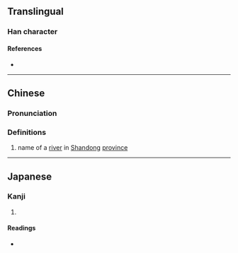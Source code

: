 {{character info/new}}
==Translingual==

===Han character===
{{Han char|rn=85|rad=水|as=09|sn=12|four=34121|canj=ETMR|ids=⿰氵苛}}

====References====
* {{Han ref|kx=0635.030|dkj=17782|dj=1042.010|hdz=31668.020|uh=6E2E|ud=28206|bh=D9FD|bd=55805}}

----

==Chinese==
{{zh-forms}}

===Pronunciation===
{{zh-pron
|m=Hé
|c=go1
|mc=
|oc=
|ma=
|cat=pn
}}

===Definitions===
{{zh-hanzi}}

# name of a [[river]] in [[Shandong]] [[province]]

----

==Japanese==

===Kanji===
{{ja-kanji|grade=|rs=水09}}

# {{defn|lang=ja|sort=水09}}

====Readings====
* {{ja-readings|on=[[か]] (ka)|kun=}}